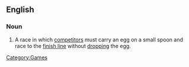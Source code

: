 ==English==
{{wikipedia}}
===Noun===
{{en-noun|sg=[[egg]] and [[spoon]] [[race]]}}

# {{mostly|UK}} A race in which [[competitors]] must carry an egg on a small spoon and race to the [[finish line]] without [[drop]]ping the egg.
[[Category:Games]]